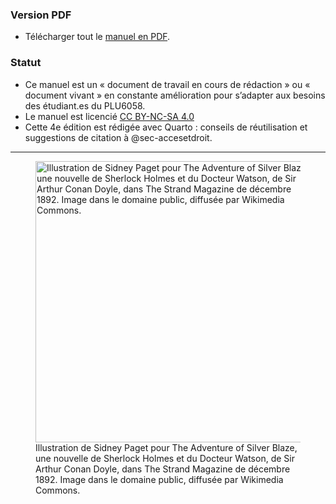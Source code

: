 <!-- version 4.5 -->

### Version PDF {.unnumbered}

- Télécharger tout le [manuel en PDF](https://pmartinolli.github.io/QMpRD/Manuel-pratique-de-recherche-documentaire.pdf).

### Statut {.unnumbered}

- Ce manuel est un « document de travail en cours de rédaction » ou « document vivant » en constante amélioration pour s'adapter aux besoins des étudiant.es du PLU6058.
- Le manuel est licencié [CC BY-NC-SA 4.0](https://creativecommons.org/licenses/by-nc-sa/4.0/)
- Cette 4e édition est rédigée avec Quarto : conseils de réutilisation et suggestions de citation à @sec-accesetdroit.


------------------------------------------------------------------------



![Illustration de Sidney Paget pour The Adventure of Silver Blaze, une nouvelle de Sherlock Holmes et du Docteur Watson, de Sir Arthur Conan Doyle, dans The Strand Magazine de décembre 1892. Image dans le domaine public, diffusée par Wikimedia Commons.](images/SherlockHolmes-bySidneyPaget-for-TheAdventureofSilverBlaze.jpg){fig-alt="Sherlock Holmes et le Docteur Watson discutant dans une cabine de train et disant : « – Bibliothécaire ! mon cher Watson. Grâce aux méthodes du PLU6058, nous gagnons un temps précieux sur toutes nos recherches ! » (Citation apocryphe)" fig-align="center" width="450"}
